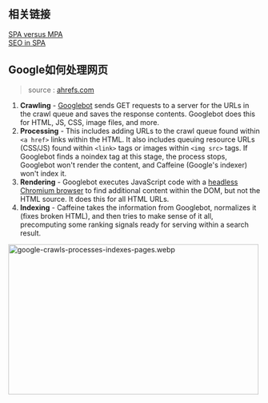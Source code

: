 ## 相关链接
[SPA versus MPA](https://web.dev/learn/pwa/architecture/) <br/>
[SEO in SPA](https://www.freecodecamp.org/news/configure-metadata-in-single-page-applications/)
## Google如何处理网页
> source : [ahrefs.com](https://ahrefs.com/blog/react-seo)
1. **Crawling** - [Googlebot](https://developers.google.com/search/docs/crawling-indexing/overview-google-crawlers)
sends GET requests to a server for the URLs in the crawl queue and saves the response contents. Googlebot does this for HTML, JS, CSS, image files, and more.
2. **Processing** - This includes adding URLs to the crawl queue found within `<a href>` links within the HTML. It also includes queuing resource URLs (CSS/JS) found within `<link>` tags or images within `<img src>` tags. 
If Googlebot finds a noindex tag at this stage, the process stops, Googlebot won't render the content, and Caffeine (Google's indexer) won't index it.
3. **Rendering** - Googlebot executes JavaScript code with a [headless Chromium browser](https://chromium.googlesource.com/chromium/src/+/lkgr/headless/README.md) to find additional content within the DOM, but not the HTML source. It does this for all HTML URLs.
4. **Indexing** - Caffeine takes the information from Googlebot, normalizes it (fixes broken HTML), and then tries to make sense of it all, precomputing some ranking signals ready for serving within a search result.
<Image src="/images/html/google-crawls-processes-indexes-pages.webp" height='300' width='500' alt="google-crawls-processes-indexes-pages.webp" />

